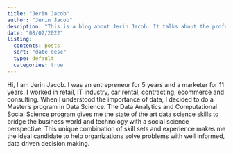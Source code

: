 ```yaml
---
title: "Jerin Jacob"
author: "Jerin Jacob"
desription: "This is a blog about Jerin Jacob. It talks about the professional experience, education and personal interests of Jerin."
date: "08/02/2022"
listing:
  contents: posts
  sort: "date desc"
  type: default
  categories: true
---
```


Hi, I am Jerin Jacob. I was an entrepreneur for 5 years and a marketer for 11 years. I worked in retail, IT industry, car rental, contracting, ecommerce and consulting. When I understood the importance of data, I decided to do a Master's program in Data Science. The Data Analytics and Computational Social Science program gives me the state of the art data science skills to bridge the business world and technology with a social science perspective. This unique combination of skill sets and experience makes me the ideal candidate to help organizations solve problems with well informed, data driven decision making. 